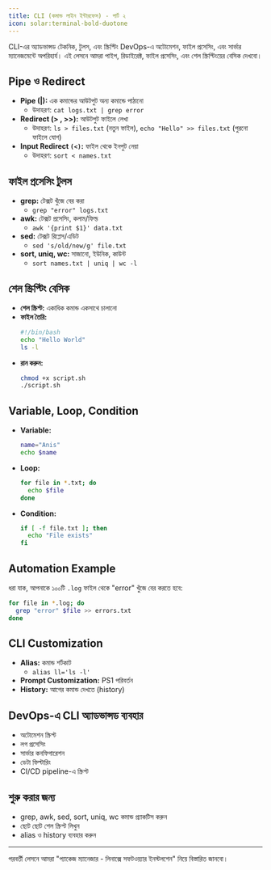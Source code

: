 ```yaml
---
title: CLI (কমান্ড লাইন ইন্টারফেস) - পার্ট ২
icon: solar:terminal-bold-duotone
---
```


CLI-এর অ্যাডভান্সড টেকনিক, টুলস, এবং স্ক্রিপ্টিং DevOps-এ অটোমেশন, ফাইল প্রসেসিং, এবং সার্ভার ম্যানেজমেন্টে অপরিহার্য। এই লেসনে আমরা পাইপ, রিডাইরেক্ট, ফাইল প্রসেসিং, এবং শেল স্ক্রিপ্টিংয়ের বেসিক দেখবো।

## Pipe ও Redirect

- **Pipe (|):** এক কমান্ডের আউটপুট অন্য কমান্ডে পাঠানো
  - উদাহরণ: `cat logs.txt | grep error`
- **Redirect (> , >>):** আউটপুট ফাইলে লেখা
  - উদাহরণ: `ls > files.txt` (নতুন ফাইল), `echo "Hello" >> files.txt` (পুরনো ফাইলে যোগ)
- **Input Redirect `(<)`:** ফাইল থেকে ইনপুট নেয়া
  - উদাহরণ: `sort < names.txt`

## ফাইল প্রসেসিং টুলস

- **grep:** টেক্সট খুঁজে বের করা
  - `grep "error" logs.txt`
- **awk:** টেক্সট প্রসেসিং, কলাম/ফিল্ড
  - `awk '{print $1}' data.txt`
- **sed:** টেক্সট রিপ্লেস/এডিট
  - `sed 's/old/new/g' file.txt`
- **sort, uniq, wc:** সাজানো, ইউনিক, কাউন্ট
  - `sort names.txt | uniq | wc -l`

## শেল স্ক্রিপ্টিং বেসিক

- **শেল স্ক্রিপ্ট:** একাধিক কমান্ড একসাথে চালানো
- **ফাইল তৈরি:**
  ```bash
  #!/bin/bash
  echo "Hello World"
  ls -l
  ```
- **রান করুন:**
  ```bash
  chmod +x script.sh
  ./script.sh
  ```

## Variable, Loop, Condition

- **Variable:**
  ```bash
  name="Anis"
  echo $name
  ```
- **Loop:**
  ```bash
  for file in *.txt; do
    echo $file
  done
  ```
- **Condition:**
  ```bash
  if [ -f file.txt ]; then
    echo "File exists"
  fi
  ```

## Automation Example

ধরা যাক, আপনাকে ১০০টি `.log` ফাইল থেকে "error" খুঁজে বের করতে হবে:
```bash
for file in *.log; do
  grep "error" $file >> errors.txt
done
```

## CLI Customization

- **Alias:** কমান্ড শর্টকাট
  - `alias ll='ls -l'`
- **Prompt Customization:** PS1 পরিবর্তন
- **History:** আগের কমান্ড দেখতে (history)

## DevOps-এ CLI অ্যাডভান্সড ব্যবহার

- অটোমেশন স্ক্রিপ্ট
- লগ প্রসেসিং
- সার্ভার কনফিগারেশন
- ডেটা ফিল্টারিং
- CI/CD pipeline-এ স্ক্রিপ্ট

## শুরু করার জন্য

- grep, awk, sed, sort, uniq, wc কমান্ড প্র্যাকটিস করুন
- ছোট ছোট শেল স্ক্রিপ্ট লিখুন
- alias ও history ব্যবহার করুন

---

পরবর্তী লেসনে আমরা "প্যাকেজ ম্যানেজার - লিনাক্সে সফটওয়্যার ইনস্টলশেন" নিয়ে বিস্তারিত জানবো।
